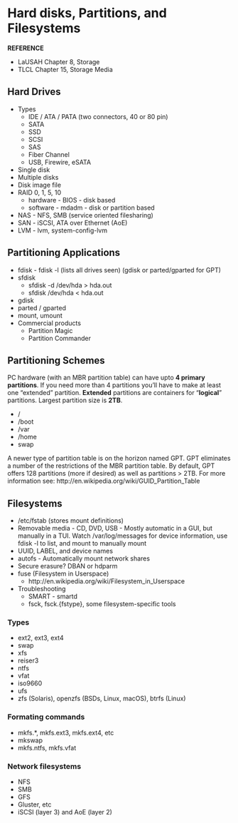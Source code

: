 # Hard disks, Partitions, and Filesystems


**REFERENCE**

- LaUSAH Chapter 8, Storage
- TLCL Chapter 15, Storage Media

## Hard Drives

- Types
  - IDE / ATA / PATA (two connectors, 40 or 80 pin)
  - SATA
  - SSD
  - SCSI
  - SAS
  - Fiber Channel
  - USB, Firewire, eSATA
- Single disk
- Multiple disks
- Disk image file
- RAID 0, 1, 5, 10
  - hardware - BIOS - disk based
  - software - mdadm - disk or partition based
- NAS - NFS, SMB (service oriented filesharing)
- SAN - iSCSI, ATA over Ethernet (AoE)
- LVM - lvm, system-config-lvm

## Partitioning Applications

- fdisk - fdisk -l (lists all drives seen) (gdisk or parted/gparted for GPT)
- sfdisk
  - sfdisk -d /dev/hda > hda.out
  - sfdisk /dev/hda < hda.out
- gdisk
- parted / gparted
- mount, umount
- Commercial products
  - Partition Magic
  - Partition Commander

## Partitioning Schemes

PC hardware (with an MBR partition table) can have upto **4 primary partitions**. If you need more
than 4 partitions you'll have to make at least one "extended" partition. **Extended** partitions are
containers for "**logical**" partitions. Largest partition size is **2TB**.

- /
- /boot
- /var
- /home
- swap

A newer type of partition table is on the horizon named GPT. GPT eliminates a number of the restrictions of the MBR partition table. By default, GPT offers 128 partitions (more if desired) as well as partitions > 2TB. For more information see: http://en.wikipedia.org/wiki/GUID_Partition_Table

## Filesystems

- /etc/fstab (stores mount definitions)
- Removable media - CD, DVD, USB - Mostly automatic in a GUI, but manually in a TUI. Watch /var/log/messages for device information, use fdisk -l to list, and mount to manually mount
- UUID, LABEL, and device names
- autofs - Automatically mount network shares
- Secure erasure? DBAN or hdparm
- fuse (Filesystem in Userspace)
  - http://en.wikipedia.org/wiki/Filesystem_in_Userspace
- Troubleshooting
  - SMART - smartd
  - fsck, fsck.{fstype}, some filesystem-specific tools

### Types

- ext2, ext3, ext4
- swap
- xfs
- reiser3
- ntfs
- vfat
- iso9660
- ufs
- zfs (Solaris), openzfs (BSDs, Linux, macOS), btrfs (Linux)

### Formating commands

- mkfs.*, mkfs.ext3, mkfs.ext4, etc
- mkswap
- mkfs.ntfs, mkfs.vfat

### Network filesystems
- NFS
- SMB
- GFS
- Gluster, etc
- iSCSI (layer 3) and AoE (layer 2)

